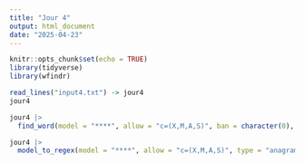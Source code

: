 ```yaml
---
title: "Jour 4"
output: html_document
date: "2025-04-23"
---
```


```r
knitr::opts_chunk$set(echo = TRUE)
library(tidyverse)
library(wfindr)
```

```r
read_lines("input4.txt") -> jour4
jour4
```
```r
jour4 |>
  find_word(model = "****", allow = "c=(X,M,A,S)", ban = character(0), type = "anagram", words = wfindr::words.eng)
```


```r
jour4 |>
  model_to_regex(model = "****", allow = "c=(X,M,A,S)", type = "anagram")
```




